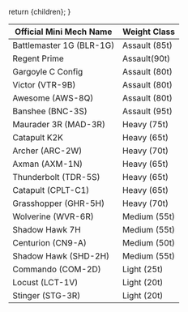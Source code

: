   return <Framework>{children}</Framework>;
}

| Official Mini Mech Name  | Weight Class  |
| ------------------------ | ------------- |
| Battlemaster 1G (BLR-1G) | Assault (85t) |
| Regent Prime             | Assault(90t)  |
| Gargoyle C Config        | Assault (80t) |
| Victor (VTR-9B)          | Assault (80t) |
| Awesome (AWS-8Q)         | Assault (80t) |
| Banshee (BNC-3S)         | Assault (95t) |
| Maurader 3R (MAD-3R)     | Heavy (75t)   |
| Catapult K2K             | Heavy (65t)   |
| Archer (ARC-2W)          | Heavy (70t)   |
| Axman (AXM-1N)           | Heavy (65t)   |
| Thunderbolt (TDR-5S)     | Heavy (65t)   |
| Catapult (CPLT-C1)       | Heavy (65t)   |
| Grasshopper (GHR-5H)     | Heavy (70t)   |
| Wolverine (WVR-6R)       | Medium (55t)  |
| Shadow Hawk 7H           | Medium (55t)  |
| Centurion (CN9-A)        | Medium (50t)  |
| Shadow Hawk (SHD-2H)     | Medium (55t)  |
| Commando (COM-2D)        | Light (25t)   |
| Locust (LCT-1V)          | Light (20t)   |
| Stinger (STG-3R)         | Light (20t)   |
